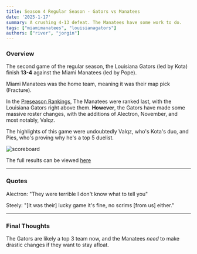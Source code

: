 ```yaml
---
title: Season 4 Regular Season - Gators vs Manatees
date: '2025-1-17'
summary: A crushing 4-13 defeat. The Manatees have some work to do. 
tags: ["miamimanatees", "louisianagators"]
authors: ["river", "jorgin"]
---
```

### Overview
The second game of the regular season, the Louisiana Gators (led by Kota) finish **13-4** against the Miami Manatees (led by Pope). 

Miami Manatees was the home team, meaning it was their map pick (Fracture).

In the [Preseason Rankings](https://playpva.online/blog/s4draft), The Manatees were ranked last, with the Louisiana Gators right above them. **However**, the Gators have made some massive roster changes, with the additions of Alectron, November, and most notably, Valqz. 

The highlights of this game were undoubtedly Valqz, who's Kota's duo, and Pies, who's proving why he's a top 5 duelist. 

![scoreboard](https://media.discordapp.net/attachments/1192242506100899861/1330003615984914502/image.png?ex=678c65e4&is=678b1464&hm=cacadfcd1b306fd1da8f79cea50ed570dd283b405ef00cdbccb459a1b31ef520&=&format=webp&quality=lossless&width=741&height=456)

The full results can be viewed [here](https://tracker.gg/valorant/profile/riot/ohmpope%23101/customs)

---
### Quotes
Alectron: "They were terrible I don't know what to tell you"

Steely: "[It was their] lucky game it's fine, no scrims [from us] either." 


---
### Final Thoughts
The Gators are likely a top 3 team now, and the Manatees *need* to make drastic changes if they want to stay afloat. 